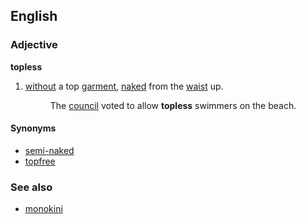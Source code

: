 ==English==
===Adjective===
'''topless'''

# [[without]] a top [[garment]], [[naked]] from the [[waist]] up.
#: The [[council]] voted to allow '''topless''' swimmers on the beach.

====Synonyms====
*[[semi-naked]]
*[[topfree]]<!-- invented term to sound less negative in Canada, US? -->

===See also===
*[[monokini]]